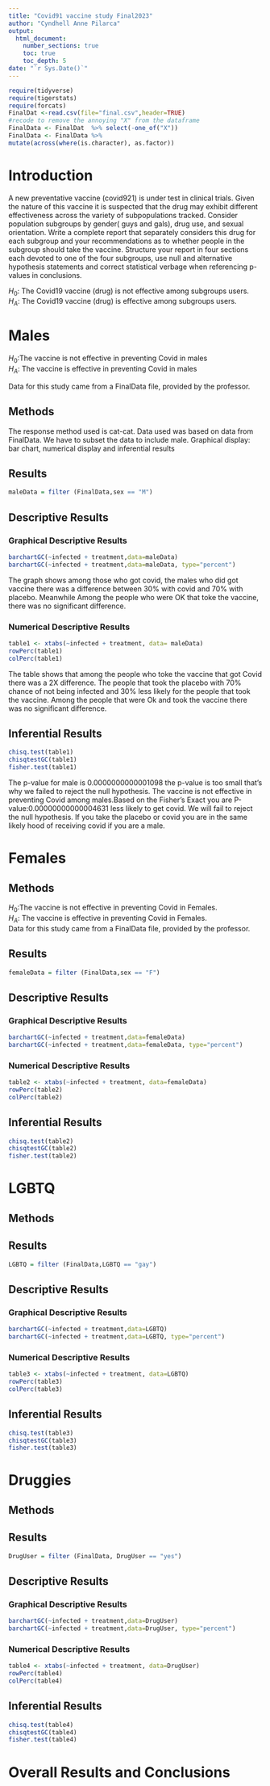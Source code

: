 ```yaml
---
title: "Covid91 vaccine study Final2023"
author: "Cyndhell Anne Pilarca"
output: 
  html_document:
    number_sections: true
    toc: true
    toc_depth: 5
date: "`r Sys.Date()`" 
---
```


```r
require(tidyverse)
require(tigerstats)
require(forcats)
FinalDat <-read.csv(file="final.csv",header=TRUE)
#recode to remove the annoying "X" from the dataframe
FinalData <- FinalDat  %>% select(-one_of("X"))
FinalData <- FinalData %>%
mutate(across(where(is.character), as.factor))
```

# Introduction

A new  preventative vaccine (covid921) is under test in clinical trials. Given the nature of this vaccine it is suspected that the drug may exhibit different effectiveness across the variety of subpopulations tracked. Consider population subgroups by gender( guys and gals), drug use, and sexual orientation. Write a complete report that separately considers this drug for each subgroup and your recommendations as to whether people in the subgroup should take the vaccine. Structure your report in four sections each devoted to one of the four subgroups, use null and alternative hypothesis statements and correct statistical verbage when referencing p-values in conclusions.

$H_0$: The Covid19 vaccine (drug) is not effective among subgroups users.   
$H_A$: The Covid19 vaccine (drug) is effective among subgroups users.


# Males

$H_0$:The vaccine is not effective in preventing Covid in males   
$H_A$: The vaccine is effective in preventing Covid in males

Data for this study came from a FinalData file, provided by the professor.

## Methods
The response method used is cat-cat. Data used was based on data from FinalData. We have to subset the data to include male.
Graphical display: bar chart, numerical display and inferential results


## Results

```r
maleData = filter (FinalData,sex == "M")
```

## Descriptive Results

### Graphical Descriptive Results

```r
barchartGC(~infected + treatment,data=maleData)
barchartGC(~infected + treatment,data=maleData, type="percent")
```

The graph shows among those who got covid, the males who did got vaccine there was a difference between 30% with covid and 70% with placebo. Meanwhile Among the people who were OK that toke the vaccine, there was no significant difference.


### Numerical Descriptive Results

```r
table1 <- xtabs(~infected + treatment, data= maleData)
rowPerc(table1)
colPerc(table1)
```

The table shows that among the people who toke the vaccine that got Covid there was a 2X difference. The people that took the placebo with 70% chance of not being infected and 30% less likely for the people that took the vaccine. Among the people that were Ok and took the vaccine there was no significant difference.


## Inferential Results

```r
chisq.test(table1)
chisqtestGC(table1)
fisher.test(table1)
```

The p-value for male is 0.0000000000001098 the p-value is too small that's why we failed to reject the null hypothesis. The vaccine is not effective in preventing Covid among males.Based on the Fisher's Exact you are P-value:0.00000000000004631 less likely to get covid. We will fail to reject the null hypothesis. If you take the placebo or covid you are in the same likely hood of receiving covid if you are a male.


# Females

## Methods

$H_0$:The vaccine is not effective in preventing Covid in Females.      
$H_A$:  The vaccine is effective in preventing Covid in Females.    
Data for this study came from a FinalData file, provided by the professor.


## Results

```r
femaleData = filter (FinalData,sex == "F")
```

## Descriptive Results

### Graphical Descriptive Results

```r
barchartGC(~infected + treatment,data=femaleData)
barchartGC(~infected + treatment,data=femaleData, type="percent")
```


### Numerical Descriptive Results

```r
table2 <- xtabs(~infected + treatment, data=femaleData)
rowPerc(table2)
colPerc(table2)
```

## Inferential Results

```r
chisq.test(table2)
chisqtestGC(table2)
fisher.test(table2)
```


# LGBTQ

## Methods
## Results

```r
LGBTQ = filter (FinalData,LGBTQ == "gay")
```

## Descriptive Results
### Graphical Descriptive Results

```r
barchartGC(~infected + treatment,data=LGBTQ)
barchartGC(~infected + treatment,data=LGBTQ, type="percent")
```


### Numerical Descriptive Results

```r
table3 <- xtabs(~infected + treatment, data=LGBTQ)
rowPerc(table3)
colPerc(table3)
```

## Inferential Results


```r
chisq.test(table3)
chisqtestGC(table3)
fisher.test(table3)
```


# Druggies

## Methods
## Results

```r
DrugUser = filter (FinalData, DrugUser == "yes")
```

## Descriptive Results

### Graphical Descriptive Results

```r
barchartGC(~infected + treatment,data=DrugUser)
barchartGC(~infected + treatment,data=DrugUser, type="percent")
```


### Numerical Descriptive Results

```r
table4 <- xtabs(~infected + treatment, data=DrugUser)
rowPerc(table4)
colPerc(table4)
```


## Inferential Results

```r
chisq.test(table4)
chisqtestGC(table4)
fisher.test(table4)
```


# Overall Results and Conclusions